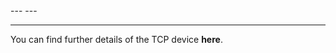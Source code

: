 <Tabs>
  <TabItem value="protocol" label="Protocol Settings" default>
  ---
  </TabItem>
  <TabItem value="advanced" label="Advanced Configuration" default>
  ---
  </TabItem>
</Tabs>

---

You can find further details of the TCP device <Topic id="devices-tcp">**here**</Topic>.
